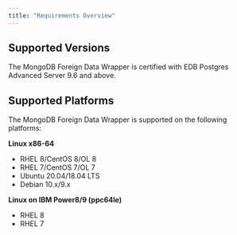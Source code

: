```yaml
---
title: "Requirements Overview"
---
```


## Supported Versions

The MongoDB Foreign Data Wrapper is certified with EDB Postgres Advanced Server 9.6 and above.

## Supported Platforms

The MongoDB Foreign Data Wrapper is supported on the following platforms:

**Linux x86-64**

 -   RHEL 8/CentOS 8/OL 8
 -   RHEL 7/CentOS 7/OL 7
 -   Ubuntu 20.04/18.04 LTS
 -   Debian 10.x/9.x

**Linux on IBM Power8/9 (ppc64le)**

 -   RHEL 8
 -   RHEL 7
